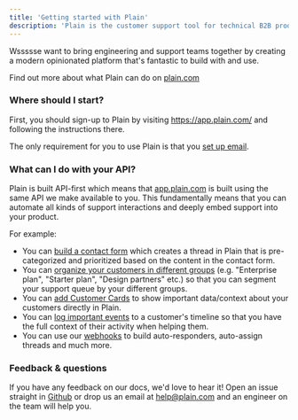 ```yaml
---
title: 'Getting started with Plain'
description: 'Plain is the customer support tool for technical B2B products.'
---
```


Wssssse want to bring engineering and support teams together by creating a modern opinionated platform that's fantastic to build with and use.

Find out more about what Plain can do on [plain.com](https://plain.com)

### Where should I start?

First, you should sign-up to Plain by visiting https://app.plain.com/ and following the instructions there.

The only requirement for you to use Plain is that you [set up email](/pages/email-setup).

### What can I do with your API?

Plain is built API-first which means that [app.plain.com](https://app.plain.com) is built using the same API we make available to you. This fundamentally means that you can automate all kinds of support interactions and deeply embed support into your product.

For example:

- You can [build a contact form](/pages/contact-forms-setup) which creates a thread in Plain that is pre-categorized and prioritized based on the content in the contact form.
- You can [organize your customers in different groups](/pages/graphql/customers/customer-groups) (e.g. "Enterprise plan", "Starter plan", "Design partners" etc.) so that you can segment your support queue by your different groups.
- You can [add Customer Cards](/pages/customer-cards-setup) to show important data/context about your customers directly in Plain.
- You can [log important events](/pages/events-setup) to a customer's timeline so that you have the full context of their activity when helping them.
- You can use our [webhooks](/pages/webhooks) to build auto-responders, auto-assign threads and much more.

### Feedback & questions

If you have any feedback on our docs, we'd love to hear it! Open an issue straight in [Github](https://github.com/team-plain/docs) or drop us an email
at [help@plain.com](mailto:help@plain.com) and an engineer on the team will help you.

